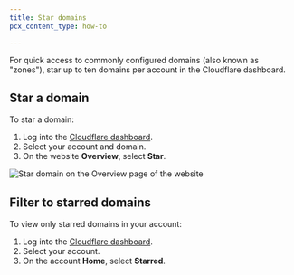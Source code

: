 ```yaml
---
title: Star domains
pcx_content_type: how-to

---
```


For quick access to commonly configured domains (also known as "zones"), star up to ten domains per account in the Cloudflare dashboard.

## Star a domain

To star a domain:

1. Log into the [Cloudflare dashboard](https://dash.cloudflare.com).
2. Select your account and domain.
3. On the website **Overview**, select **Star**.

![Star domain on the Overview page of the website](~/assets/images/fundamentals/star-domain.png)

## Filter to starred domains

To view only starred domains in your account:

1. Log into the [Cloudflare dashboard](https://dash.cloudflare.com).
2. Select your account.
3. On the account **Home**, select **Starred**.
